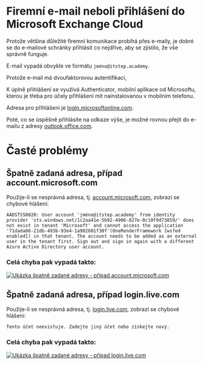 
# Firemní e-mail neboli přihlášení do Microsoft Exchange Cloud
Protože většina důležité firemní komunikace probíhá přes e-maily, je dobré se do e-mailové schránky přihlásit co nejdříve, aby se zjistilo, že vše správně funguje.

E-mail vypadá obvykle ve formátu `jméno@itstep.academy`.

Protože e-mail má dvoufaktorovou autentifikaci, 

K úplně přihlášení se využívá Authenticator, mobilní aplikace od Microsoftu, kterou je třeba pro účely přihlášení mít nainstalovanou v mobilním telefonu.

Adresa pro přihlášení je [login.microsoftonline.com](https://login.microsoftonline.com/).

Poté, co se úspěšně přihlásíte na odkaze výše, je možné rovnou přejít do e-mailu z adresy [outlook.office.com](https://outlook.office.com/).

# Časté problémy

## Špatně zadaná adresa, případ account.microsoft.com

Použije-li se nesprávná adresa, tj. [account.microsoft.com](https://account.microsoft.com/), zobrazí se chybové hlášení:

```
AADSTS50020: User account 'jméno@itstep.academy' from identity provider 'sts.windows.net/1c2aa41e-5b92-4906-827e-0c10f9d73859/' does not exist in tenant 'Microsoft' and cannot access the application '71dada86-21db-493b-93e4-1a902601f30f'(OneRenderFramework [wsfed enabled]) in that tenant. The account needs to be added as an external user in the tenant first. Sign out and sign in again with a different Azure Active Directory user account.
```

### Celá chyba pak vypadá takto:

<Bleed>
  <a href="/images/email-wrong-link-account.jpg" title="Ukázka špatně zadané adresy - případ account.microsoft.com">
    <picture>
      <source srcset="/images/email-wrong-link-account.avif" type="image/avif" />
      <source srcset="/images/email-wrong-link-account.webp" type="image/webp" />
      <img src="/images/email-wrong-link-account.jpg" alt="Ukázka špatně zadané adresy - případ account.microsoft.com" />
    </picture>
  </a>
</Bleed>

## Špatně zadaná adresa, případ login.live.com

Použije-li se nesprávná adresa, tj. [login.live.com](https://login.live.com/), zobrazí se chybové hlášení:

```
Tento účet neexistuje. Zadejte jiný účet nebo získejte nový.
```

### Celá chyba pak vypadá takto:
<Bleed>
  <a href="/images/email-wrong-link-live.png" title="Ukázka špatně zadané adresy - případ login.live.com">
    <picture>
      <source srcset="/images/email-wrong-link-live.avif" type="image/avif" />
      <source srcset="/images/email-wrong-link-live.webp" type="image/webp" />
      <img src="/images/email-wrong-link-live.png" alt="Ukázka špatně zadané adresy - případ login.live.com" />
    </picture>
  </a>
</Bleed>
